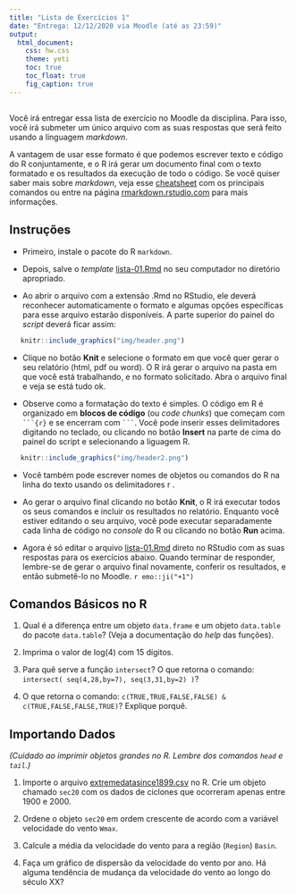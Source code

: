 ```yaml
---
title: "Lista de Exercícios 1"
date: "Entrega: 12/12/2020 via Moodle (até as 23:59)"
output: 
  html_document: 
    css: hw.css
    theme: yeti
    toc: true
    toc_float: true
    fig_caption: true
---
```


## 

Você irá entregar essa lista de exercício no Moodle da disciplina. Para isso, você irá submeter um único arquivo com as suas respostas que será feito usando a linguagem *markdown*. 

A vantagem de usar esse formato é que podemos escrever texto e código do R conjuntamente, e o R irá gerar um documento final com o texto formatado e os resultados da execução de todo o código. Se você quiser saber mais sobre *markdown*, veja esse [cheatsheet](https://www.rstudio.com/wp-content/uploads/2015/02/rmarkdown-cheatsheet.pdf) com os principais comandos ou entre na página [rmarkdown.rstudio.com](http://rmarkdown.rstudio.com) para mais informações. 


## Instruções


- Primeiro, instale o pacote do R `markdown`.

- Depois, salve o *template* [lista-01.Rmd](lista-01.Rmd) no seu computador no diretório apropriado.

- Ao abrir o arquivo com a extensão .Rmd no RStudio, ele deverá reconhecer automaticamente o formato e algumas opções específicas para esse arquivo estarão disponíveis. A parte superior do painel do *script* deverá ficar assim:

<div style= "float:center; position:relative; margin-left:20px">
```r
knitr::include_graphics("img/header.png")
```
</div>

- Clique no botão **Knit** e selecione o formato em que você quer gerar o seu relatório (html, pdf ou word). O R irá gerar o arquivo na pasta em que você está trabalhando, e no formato solicitado. Abra o arquivo final e veja se está tudo ok. 

- Observe como a formatação do texto é simples. O código em R é organizado em **blocos de código** (ou *code chunks*) que começam com ` ```{r} ` e se encerram com ` ``` `. Você pode inserir esses delimitadores digitando no teclado, ou clicando no botão **Insert** na parte de cima do painel do script e selecionando a liguagem R.

<div style= "float:center; position:relative; margin-left:20px">
```r
knitr::include_graphics("img/header2.png")
```
</div>

- Você também pode escrever nomes de objetos ou comandos do R na linha do texto usando os delimitadores ` `r ` `. 

- Ao gerar o arquivo final clicando no botão **Knit**, o R irá executar todos os seus comandos e incluir os resultados no relatório. Enquanto você estiver editando o seu arquivo, você pode executar separadamente cada linha de código no *console* do R ou clicando no botão **Run** acima.

- Agora é só editar o arquivo [lista-01.Rmd](lista-01.Rmd) direto no RStudio com as suas respostas para os exercícios abaixo. Quando terminar de responder, lembre-se de gerar o arquivo final novamente, conferir os resultados, e então submetê-lo no Moodle. `r emo::ji("+1")`


## Comandos Básicos no R


1) Qual é a diferença entre um objeto `data.frame` e um objeto `data.table` do pacote `data.table`? (Veja a documentação do *help* das funções).


2) Imprima o valor de log(4) com 15 dígitos.


3) Para quê serve a função `intersect`? O que retorna o comando:
`intersect( seq(4,28,by=7), seq(3,31,by=2) )`?


4) O que retorna o comando:
`c(TRUE,TRUE,FALSE,FALSE) & c(TRUE,FALSE,FALSE,TRUE)`? Explique porquê.


## Importando Dados

*(Cuidado ao imprimir objetos grandes no R. Lembre dos comandos `head` e `tail`.)*


1) Importe o arquivo [extremedatasince1899.csv](../datasets/extremedatasince1899.csv) no R. Crie um objeto chamado `sec20` com os dados de ciclones que ocorreram apenas entre 1900 e 2000.


2) Ordene o objeto `sec20` em ordem crescente de acordo com a variável velocidade do vento `Wmax`.


3) Calcule a média da velocidade do vento para a região (`Region`) `Basin`.


4) Faça um gráfico de dispersão da velocidade do vento por ano. Há alguma tendência de mudança da velocidade do vento ao longo do século XX?


<!-- ## Resolução -->

<!-- Sugestão de respostas: [Resolução Lista 1](./resolucao/lista-01-resolucao.html) -->
